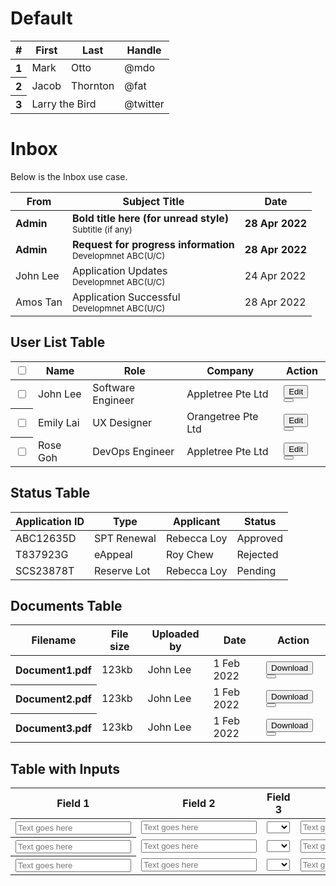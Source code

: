 
<Meta title="Components/Table/html" />

# Default
<Canvas>
  <Story name="Default">
    <div class="table-responsive">
      <table class="table table-sm lh-sm">
    <thead  class="bg-light">
      <tr>
        <th scope="col">#</th>
        <th scope="col">First</th>
        <th scope="col">Last</th>
        <th scope="col">Handle</th>
      </tr>
    </thead>
    <tbody>
      <tr>
        <th scope="row">1</th>
        <td>Mark</td>
        <td>Otto</td>
        <td>@mdo</td>
      </tr>
      <tr>
        <th scope="row">2</th>
        <td>Jacob</td>
        <td>Thornton</td>
        <td>@fat</td>
      </tr>
      <tr>
        <th scope="row">3</th>
        <td colspan="2">Larry the Bird</td>
        <td>@twitter</td>
      </tr>
    </tbody>
 </table>
    </div>
  </Story>
</Canvas>

# Inbox
Below is the Inbox use case.

<Canvas>
  <Story name="Inbox">
    <div class="table-responsive">
      <table class="table table-hover table-sm lh-sm">
        <thead class="bg-light">
          <tr>
            <th scope="col">From</th>
            <th scope="col">Subject Title</th>
            <th scope="col">Date</th>
          </tr>
        </thead>
        <tbody>
          <tr>
            <td>
              <strong>Admin</strong>
            </td>
            <td>
              <strong>Bold title here (for unread style)</strong>
              <br/>
            <small class="text-muted">Subtitle (if any)</small>
            </td>
            <td><strong>28 Apr 2022</strong></td>
          </tr>
          <tr>
            <td>
              <strong>Admin</strong>
            </td>
            <td>
              <strong>Request for progress information</strong>
              <br/>
            <small class="text-muted">Developmnet ABC(U/C)</small>
            </td>
            <td><strong>28 Apr 2022</strong></td>
          </tr>
          <tr>
            <td>
              John Lee
            </td>
            <td>
             Application Updates
              <br/>
            <small class="text-muted">Developmnet ABC(U/C)</small>
            </td>
            <td>24 Apr 2022</td></tr>
          <tr>
            <td>
              Amos Tan
            </td>
            <td>
             Application Successful
              <br/>
            <small class="text-muted">Developmnet ABC(U/C)</small>
            </td>
            <td>28 Apr 2022</td></tr>
        </tbody>
      </table>
    </div>
  </Story>
</Canvas>

## User List Table

<Canvas>
  <Story name="User List Table">
    <div class="table-responsive">
      <table class="table table-hover table-sm">
        <thead class="bg-light">
          <tr>
            <th scope="row">
              <div class="form-check">
                <input
                  class="form-check-input"
                  type="checkbox"
                  value=""
                  id="checkboxDefault1"
                />
              </div>
            </th>
            <th scope="col" >Name</th>
            <th scope="col">Role</th>
            <th scope="col">Company</th>
            <th scope="col">Action</th>
          </tr>
        </thead>
        <tbody>
          <tr>
            <th scope="row">
              <div class="form-check">
                <input
                  class="form-check-input"
                  type="checkbox"
                  value=""
                  id="checkboxDefault1"
                />
              </div>
            </th>
            <td>John Lee</td>
            <td>Software Engineer</td>
            <td>Appletree Pte Ltd</td>
            <td><button type="button" class="btn btn-primary btn-sm sgds">
      <i class="bi bi-pencil-fill"></i> <span class="d-none d-sm-none d-md-none d-lg-inline">Edit</span>
    </button> <button type="button" class="btn btn-outline-danger btn-sm sgds">
      <i class="bi bi-trash"></i>
    </button></td>
          </tr>
         <tr>
            <th scope="row">
              <div class="form-check">
                <input
                  class="form-check-input"
                  type="checkbox"
                  value=""
                  id="checkboxDefault1"
                />
              </div>
            </th>
            <td>Emily Lai</td>
            <td>UX Designer</td>
            <td>Orangetree Pte Ltd</td>
            <td><button type="button" class="btn btn-primary btn-sm sgds">
      <i class="bi bi-pencil-fill"></i> <span class="d-none d-sm-none d-md-none d-lg-inline">Edit</span>
    </button> <button type="button" class="btn btn-outline-danger btn-sm sgds">
      <i class="bi bi-trash"></i>
    </button></td>
          </tr>
          <tr>
            <th scope="row">
              <div class="form-check">
                <input
                  class="form-check-input"
                  type="checkbox"
                  value=""
                  id="checkboxDefault1"
                />
              </div>
            </th>
            <td>Rose Goh</td>
            <td>DevOps Engineer</td>
            <td>Appletree Pte Ltd</td>
            <td><button type="button" class="btn btn-primary btn-sm sgds">
      <i class="bi bi-pencil-fill"></i> <span class="d-none d-sm-none d-md-none d-lg-inline">Edit</span>
    </button> <button type="button" class="btn btn-outline-danger btn-sm sgds">
      <i class="bi bi-trash"></i>
    </button></td>
          </tr>
        </tbody>
      </table>
    </div>
  </Story>
</Canvas>

## Status Table

<Canvas>
  <Story name="Status Table">
    <div class="table-responsive">
      <table class="table table-hover table-sm">
        <thead class="bg-light">
          <tr>
            <th scope="col">Application ID</th>
            <th scope="col">Type</th>
            <th scope="col">Applicant</th>
            <th scope="col">Status</th>
          </tr>
        </thead>
        <tbody>
          <tr>
            <td>
              ABC12635D
            </td>
            <td>SPT Renewal</td>
                        <td>Rebecca Loy</td>
            <td><span class="sgds badge bg-success border-0 badge-light">Approved</span></td>
          </tr>
          <tr>
            <td>
              T837923G
            </td>
            <td>eAppeal</td>
                        <td>Roy Chew</td>
            <td><span class="sgds badge bg-danger border-0 badge-light">Rejected</span></td>
          </tr>
          <tr>
            <td>
              SCS23878T
            </td>
            <td>Reserve Lot</td>
                        <td>Rebecca Loy</td>
            <td><span class="sgds badge bg-warning border-0 badge-light">Pending</span></td>
          </tr>
        </tbody>
      </table>
    </div>
  </Story>
</Canvas>

## Documents Table

<Canvas>
  <Story name="Documents Table">
    <div class="table-responsive">
      <table class="table table-hover table-sm">
        <thead class="bg-light">
          <tr>
            <th scope="col" >Filename</th>
            <th scope="col" >File size</th>
            <th scope="col">Uploaded by</th>
            <th scope="col">Date</th>
            <th scope="col">Action</th>
          </tr>
        </thead>
        <tbody>
          <tr>
            <th scope="row">
              Document1.pdf
            </th>
            <td>123kb</td>
            <td>John Lee</td>
            <td>1 Feb 2022</td>
            <td><button type="button" class="btn btn-primary btn-sm sgds">
      <i class="bi bi-download"></i> <span class="d-none d-sm-none d-md-none d-lg-inline">Download</span>
    </button> <button type="button" class="btn btn-outline-danger btn-sm sgds">
      <i class="bi bi-trash"></i>
    </button></td>
          </tr>
          <tr>
            <th scope="row">
              Document2.pdf
            </th>
            <td>123kb</td>
            <td>John Lee</td>
            <td>1 Feb 2022</td>
            <td><button type="button" class="btn btn-primary btn-sm sgds">
      <i class="bi bi-download"></i> <span class="d-none d-sm-none d-md-none d-lg-inline">Download</span>
    </button> <button type="button" class="btn btn-outline-danger btn-sm sgds">
      <i class="bi bi-trash"></i>
    </button></td>
          </tr>
          <tr>
            <th scope="row">
              Document3.pdf
            </th>
            <td>123kb</td>
            <td>John Lee</td>
            <td>1 Feb 2022</td>
            <td><button type="button" class="btn btn-primary btn-sm sgds">
      <i class="bi bi-download"></i> <span class="d-none d-sm-none d-md-none d-lg-inline">Download</span>
    </button> <button type="button" class="btn btn-outline-danger btn-sm sgds">
      <i class="bi bi-trash"></i>
    </button></td>
          </tr>
        </tbody>
      </table>
    </div>
  </Story>
</Canvas>

## Table with Inputs

<Canvas>
  <Story name="Table with Inputs">
    <div class="table-responsive">
      <table class="table table-hover table-sm">
        <thead class="bg-light">
          <tr>
            <th scope="col" >Field 1</th>
            <th scope="col" >Field 2</th>
            <th scope="col">Field 3</th>
            <th scope="col">Field 4</th>
            <th scope="col">Action</th>
          </tr>
        </thead>
        <tbody>
          <tr>
            <th scope="row">
              <input type="text" class="form-control form-control-sm" id="defaultWith" minlength="20" aria-describedby="defaultWith" placeholder="Text goes here" />
            </th>
            <td><input type="text" class="form-control form-control-sm" id="defaultWith" aria-describedby="defaultWith" placeholder="Text goes here" /></td>
            <td><select class="form-select form-select-sm me-3 w-auto rounded-2 border">
      <option></option>
      <option>10</option>
      <option>20</option>
      <option>50</option>
      </select></td>
            <td>              <input type="text" class="form-control form-control-sm" id="defaultWith" aria-describedby="defaultWith" placeholder="Text goes here" />
</td>
            <td><button type="button" class="btn btn-outline-danger btn-sm sgds">
      <i class="bi bi-trash"></i>
    </button></td>
          </tr>
          <tr>
            <th scope="row">
              <input type="text" class="form-control form-control-sm" id="defaultWith" aria-describedby="defaultWith" placeholder="Text goes here" />
            </th>
            <td><input type="text" class="form-control form-control-sm" id="defaultWith" aria-describedby="defaultWith" placeholder="Text goes here" /></td>
            <td><select class="form-select form-select-sm me-3 w-auto rounded-2 border">
      <option></option>
      <option>10</option>
      <option>20</option>
      <option>50</option>
      </select></td>
            <td>              <input type="text" class="form-control form-control-sm" id="defaultWith" aria-describedby="defaultWith" placeholder="Text goes here" />
</td>
            <td><button type="button" class="btn btn-outline-danger btn-sm sgds">
      <i class="bi bi-trash"></i>
    </button></td>
          </tr>
          <tr>
            <th scope="row">
              <input type="text" class="form-control form-control-sm" id="defaultWith" aria-describedby="defaultWith" placeholder="Text goes here" />
            </th>
            <td><input type="text" class="form-control form-control-sm" id="defaultWith" aria-describedby="defaultWith" placeholder="Text goes here" /></td>
            <td><select class="form-select form-select-sm me-3 w-auto rounded-2 border">
      <option></option>
      <option>10</option>
      <option>20</option>
      <option>50</option>
      </select></td>
            <td>              <input type="text" class="form-control form-control-sm" id="defaultWith" aria-describedby="defaultWith" placeholder="Text goes here" />
</td>
            <td><button type="button" class="btn btn-outline-danger btn-sm sgds">
      <i class="bi bi-trash"></i>
    </button></td>
          </tr>
        </tbody>
      </table>
    </div>
  </Story>
</Canvas>
